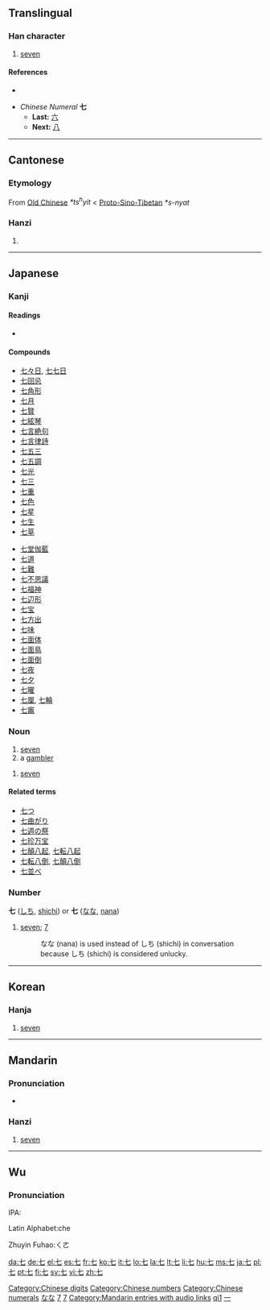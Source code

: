 {{rfc|Etymology as level 2 header}}
{{also|柒}}<!-- may be replaced by zh-forms -->
==Translingual==
{{Han stroke|[[Image:七-order.gif]]<br />The top-most horizontal stroke<br />is done from left to right.  The<br />vertical line and bottom-most<br />horizontal line are done as one<br />stroke, from top-left to bottom-right. }}

===Han character===
{{Han char|rn=1|rad=一|as=01|sn=2|four=4071<sub>0</sub>|canj=十山 (JU)}}

# [[seven]]

====References====
* {{Han ref|kx=0075.070|dkj=00006|hdz=10003.030|uh=4E03|ud=19971|bh=A443|bd=42051}}

* ''Chinese Numeral'' '''七'''
** '''Last:''' [[六]]
** '''Next:''' [[八]]

[[Category:Chinese digits]]
[[Category:Chinese numbers]]
[[Category:Chinese numerals]]

----

==Cantonese==

===Etymology===
From [[Old Chinese]] ''*ts<sup>h</sup>yit'' < [[Proto-Sino-Tibetan]] ''*s-nyat''

===Hanzi===
{{yue-hanzi|jyut=|y=chat1}}

# {{defn|Cantonese}}

----

==Japanese==

===Kanji===
{{ja-kanji|grade=1|rs=一01}}

====Readings====
* {{ja-readings|on=[[しち]] (''shichi'')|kun=[[なな]] (''nana''), [[ななつ]] ([[七つ]], ''nanatsu''), [[なの]] (''nano'')|nanori=[[し]] (''shi''), [[しっ]] (''shit''), [[な]] (''na''), [[ひち]] (''hichi'')}}

====Compounds====
{{top2}}
* [[七々日]], [[七七日]]
* [[七回忌]]
* [[七角形]]
* [[七月]]
* [[七賢]]
* [[七絃琴]]
* [[七言絶句]]
* [[七言律詩]]
* [[七五三]]
* [[七五調]]
* [[七光]]
* [[七三]]
* [[七重]]
* [[七色]]
* [[七星]]
* [[七生]]
* [[七草]]
{{mid2}}
* [[七堂伽藍]]
* [[七道]]
* [[七難]]
* [[七不思議]]
* [[七福神]]
* [[七辺形]]
* [[七宝]]
* [[七方出]]
* [[七味]]
* [[七面体]]
* [[七面鳥]]
* [[七面倒]]
* [[七夜]]
* [[七夕]]
* [[七曜]]
* [[七厘]], [[七輪]]
* [[七竈]]
{{bottom}}

===Noun===
{{ja-noun|k|hira=なな|rom=nana}}

# [[seven]]
# a [[gambler]]
{{ja-noun|k|hira=しち|rom=shichi}}
# [[seven]]

====Related terms====
* [[七つ]]
* [[七曲がり]]
* [[七週の祭]]
* [[七珍万宝]]
* [[七顛八起]], [[七転八起]]
* [[七転八倒]], [[七顛八倒]]
* [[七並べ]]

===Number===
'''七''' ([[しち]], [[shichi]]) or '''七''' ([[なな]], [[nana]])

# [[seven]]; [[7]]
#: なな (nana) is used instead of しち (shichi) in conversation because しち (shichi) is considered unlucky.

[[Category:1000 Japanese basic words|なな]]
[[Category:Japanese numbers|7]]

----

==Korean==

===Hanja===
{{ko-hanja|hangeul=칠|rv=chil|mr=ch'il|y=chil|eumhun=일곱|ehrv=ilgop|ehmr=ilgop|ehy=ilkop}}

# [[seven]]

[[Category:Korean numbers|7]]

----

==Mandarin==

===Pronunciation===
* {{audio|zh-qī.ogg|audio}}

===Hanzi===
{{cmn-hanzi|pin=[[qī]] ([[qi1]]), [[shǎng]] ([[shang3]])|wg=ch'i<sup>1</sup>, shang<sup>3</sup>}}

# [[seven]]

----

==Wu==
{{zh-attention}}
===Pronunciation===
IPA:

Latin Alphabet:che

Zhuyin Fuhao:ㄑㄜ

[[Category:Mandarin entries with audio links]]
[[Category:zh-cn:Numbers|qi1]]
[[Category:zh-tw:Numbers|一]]

[[da:七]]
[[de:七]]
[[el:七]]
[[es:七]]
[[fr:七]]
[[ko:七]]
[[it:七]]
[[lo:七]]
[[la:七]]
[[lt:七]]
[[li:七]]
[[hu:七]]
[[ms:七]]
[[ja:七]]
[[pl:七]]
[[pt:七]]
[[fi:七]]
[[sv:七]]
[[vi:七]]
[[zh:七]]